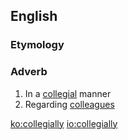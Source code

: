 ==English==

===Etymology===
{{suffix|collegial|ly}}

===Adverb===
{{en-adv}}

# In a [[collegial]] manner
# Regarding [[colleague]]s

[[ko:collegially]]
[[io:collegially]]
